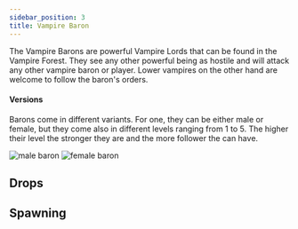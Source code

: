 ```yaml
---
sidebar_position: 3
title: Vampire Baron
---
```



The Vampire Barons are powerful Vampire Lords that can be found in the Vampire Forest. They see any other powerful being as hostile and will attack any other vampire baron or player. Lower vampires on the other hand are welcome to follow the baron's orders.

#### Versions

Barons come in different variants. For one, they can be either male or female, but they come also in different levels ranging from 1 to 5. The higher their level the stronger they are and the more follower the can have.

<img src={baron_m} width={300} alt="male baron"/>
<img src={baron_w} width={300} alt="female baron"/>

## Drops

## Spawning